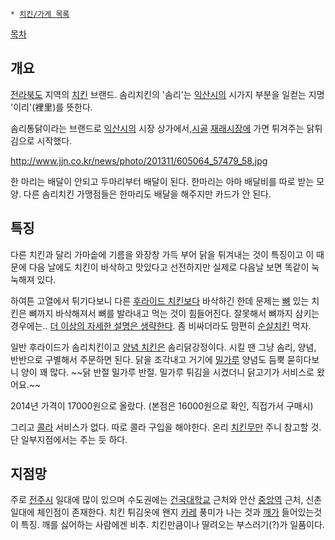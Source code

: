  * [[치킨/가게 목록]]

[[목차]]
== 개요 ==
[[전라북도]] 지역의 [[치킨]] 브랜드. 솜리치킨의 '솜리'는 [[익산시]]의 시가지 부분을 일컫는 지명 '이리'(裡里)를 뜻한다. 

솜리통닭이라는 브랜드로 [[익산시]]의 시장 상가에서,[[시골]] [[재래시장]]에 가면 튀겨주는 닭튀김으로 시작했다.
 
http://www.jjn.co.kr/news/photo/201311/605064_57479_58.jpg

한 마리는 배달이 안되고 두마리부터 배달이 된다. 한마리는 아마 배달비를 따로 받는 모양. 다른 솜리치킨 가맹점들은 한마리도 배달을 해주지만 카드가 안 된다.

== 특징 ==
다른 치킨과 달리 가마솥에 기름을 와장창 가득 부어 닭을 튀겨내는 것이 특징이고 이 때문에 다음 날에도 치킨이 바삭하고 맛있다고 선전하지만 실제로 다음날 보면 똑같이 눅눅해져 있다.

하여튼 고열에서 튀기다보니 다른 [[후라이드 치킨]]보다 바삭하긴 한데 문제는 [[뼈]] 있는 치킨은 뼈까지 바삭해져서 뼈를 발라내고 먹는 것이 힘들어진다. 잘못해서 뼈까지 삼키는 경우에는.. [[더 이상의 자세한 설명은 생략한다]]. 좀 비싸더라도 맘편히 [[순살치킨]] 먹자. 

일반 후라이드가 솜리치킨이고 [[양념 치킨]]은 솜리닭강정이다. 시킬 땐 그냥 솜리, 양념, 반반으로 구별해서 주문하면 된다. 닭을 조각내고 거기에 [[밀가루]] 양념도 듬뿍 묻히다보니 양이 꽤 많다. ~~닭 반절 밀가루 반절. 밀가루 튀김을 시켰더니 닭고기가 서비스로 왔어요.~~

2014년 가격이 17000원으로 올랐다. (본점은 16000원으로 확인, 직접가서 구매시)

그리고 [[콜라]] 서비스가 없다. 따로 콜라 구입을 해야한다. 온리 [[치킨무]]만 주니 참고할 것. 단 일부지점에서는 주는 듯 하다.

== 지점망 ==
주로 [[전주시]] 일대에 많이 있으며 수도권에는 [[건국대학교]] 근처와 안산 [[중앙역(안산선)|중앙역]] 근처, 신촌 일대에 체인점이 존재한다. 치킨 튀김옷에 왠지 [[카레]] 풍미가 나는 것과 [[깨]]가 들어있는것이 특징. 깨를 싫어하는 사람에겐 비추. 치킨만큼이나 딸려오는 부스러기(?)가 일품이다.
